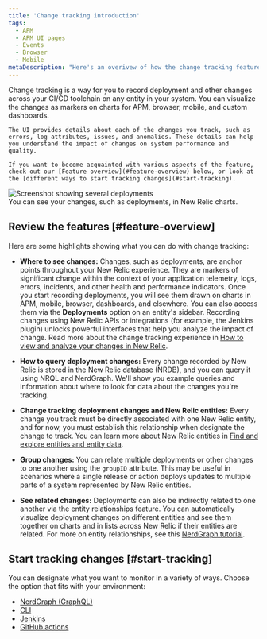 ```yaml
---
title: 'Change tracking introduction'
tags:
  - APM
  - APM UI pages
  - Events
  - Browser
  - Mobile
metaDescription: "Here's an overivew of how the change tracking feature can help you analyze the effects of recent changes for your users and systems."
---
```





<SideBySide>
  <Side>
    Change tracking is a way for you to record deployment and other changes across your CI/CD toolchain on any entity in your system. You can visualize the changes as markers on charts for APM, browser, mobile, and custom dashboards.

    The UI provides details about each of the changes you track, such as errors, log attributes, issues, and anomalies. These details can help you understand the impact of changes on system performance and quality.

    If you want to become acquainted with various aspects of the feature, check out our [Feature overview](#feature-overview) below, or look at the [different ways to start tracking changes](#start-tracking).
  </Side>

  <Side>
    <img
      title="Screenshot showing several deployments"
      alt="Screenshot showing several deployments"
      src={changetrackingIntroDeploymentExample}
    />
    <figcaption>
      You can see your changes, such as deployments, in New Relic charts.
    </figcaption>
  </Side>
</SideBySide>



## Review the features [#feature-overview]

Here are some highlights showing what you can do with change tracking:

* **Where to see changes:** Changes, such as deployments, are anchor points throughout your New Relic experience. They are markers of significant change within the context of your application telemetry, logs, errors, incidents, and other health and performance indicators. Once you start recording deployments, you will see them drawn on charts in APM, mobile, browser, dashboards, and elsewhere. You can also access them via the **Deployments** option on an entity's sidebar. Recording changes using New Relic APIs or integrations (for example, the Jenkins plugin) unlocks powerful interfaces that help you analyze the impact of change. Read more about the change tracking experience in [How to view and analyze your changes in New Relic](/docs/change-tracking/change-tracking-view-analyze).

* **How to query deployment changes:** Every change recorded by New Relic is stored in the New Relic database (NRDB), and you can query it using NRQL and NerdGraph. We'll show you example queries and information about where to look for data about the changes you're tracking.

* **Change tracking deployment changes and New Relic entities:** Every change you track must be directly associated with one New Relic entity, and for now, you must establish this relationship when designate the change to track. You can learn more about New Relic entities in [Find and explore entities and entity data](/docs/new-relic-solutions/new-relic-one/core-concepts/what-entity-new-relic/#find).

* **Group changes:** You can relate multiple deployments or other changes to one another using the `groupID` attribute. This may be useful in scenarios where a single release or action deploys updates to multiple parts of a system represented by New Relic entities.

* **See related changes:** Deployments can also be indirectly related to one another via the entity relationships feature. You can automatically visualize deployment changes on different entities and see them together on charts and in lists across New Relic if their entities are related. For more on entity relationships, see this [NerdGraph tutorial](/docs/apis/nerdgraph/examples/nerdgraph-relationships-api-tutorial/).

## Start tracking changes [#start-tracking]

You can designate what you want to monitor in a variety of ways. Choose the option that fits with your environment:

* [NerdGraph (GraphQL)](/docs/change-tracking/change-tracking-graphql)
* [CLI](/docs/change-tracking/change-tracking-cli)
* [Jenkins](/docs/change-tracking/ci-cd/change-tracking-jenkins)
* [GitHub actions](/docs/change-tracking/ci-cd/change-tracking-github-actions)